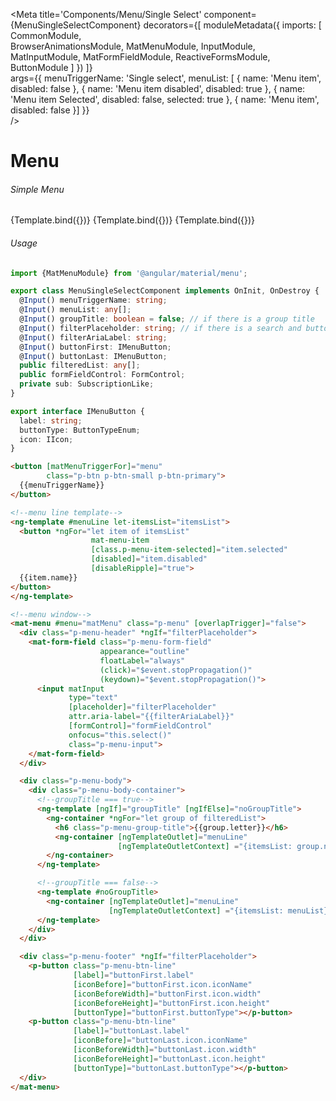 



<Meta title='Components/Menu/Single Select'
    component={MenuSingleSelectComponent}
    decorators={[
      moduleMetadata({
          imports: [
              CommonModule,            
              BrowserAnimationsModule,
              MatMenuModule,
              InputModule,
              MatInputModule,
              MatFormFieldModule,
              ReactiveFormsModule,
              ButtonModule
          ]
      })
    ]}  
    args={{
      menuTriggerName: 'Single select',
      menuList: [
        { name: 'Menu item',
          disabled: false
        },
        { name: 'Menu item disabled',
          disabled: true
        },
        { name: 'Menu item Selected',
          disabled: false,
          selected: true
        },
        { name: 'Menu item',
          disabled: false
        }]
    }}  
 />

# Menu


###### Simple Menu
<Canvas>
  <Story name="Simple Menu"
    args={{ 
    }}>
    {Template.bind({})}
  </Story>
  <Story name="Simple Menu with Group"
    args={{ 
      menuTriggerName: 'Select with Groups',
      groupTitle: true,
      menuList: stateGroups
    }}>
    {Template.bind({})}
  </Story>
  <Story name="Menu with Filter"
    args={{ 
      menuTriggerName: 'Menu with Filter',
      menuList: stateGroups,
      groupTitle: true,
      filterAriaLabel: 'Find Label',
      filterPlaceholder: 'Find Label',
      buttonFirst: {
        label: 'Share',
        buttonType: ButtonTypeEnum.Tertiary,
        icon: {
          iconName: 'eraser',
          width: '15',
          height: '15'
        }
      },
      buttonLast: {
        label: 'Reset',
        buttonType: ButtonTypeEnum.Tertiary,
        icon: {
          iconName: 'eraser',
          width: '15',
          height: '15'
        }
      }
    }}>
    {Template.bind({})}
  </Story>
</Canvas>

###### Usage
```ts
import {MatMenuModule} from '@angular/material/menu';

export class MenuSingleSelectComponent implements OnInit, OnDestroy {
  @Input() menuTriggerName: string;
  @Input() menuList: any[];
  @Input() groupTitle: boolean = false; // if there is a group title
  @Input() filterPlaceholder: string; // if there is a search and buttons
  @Input() filterAriaLabel: string;
  @Input() buttonFirst: IMenuButton;
  @Input() buttonLast: IMenuButton;
  public filteredList: any[];
  public formFieldControl: FormControl;
  private sub: SubscriptionLike;
}

export interface IMenuButton {
  label: string;
  buttonType: ButtonTypeEnum;
  icon: IIcon;
}
```
```html
<button [matMenuTriggerFor]="menu"
        class="p-btn p-btn-small p-btn-primary">
  {{menuTriggerName}}
</button>

<!--menu line template-->
<ng-template #menuLine let-itemsList="itemsList">
  <button *ngFor="let item of itemsList"
                  mat-menu-item
                  [class.p-menu-item-selected]="item.selected"
                  [disabled]="item.disabled"
                  [disableRipple]="true">
  {{item.name}}
</button>
</ng-template>

<!--menu window-->
<mat-menu #menu="matMenu" class="p-menu" [overlapTrigger]="false">
  <div class="p-menu-header" *ngIf="filterPlaceholder">
    <mat-form-field class="p-menu-form-field"
                    appearance="outline"
                    floatLabel="always"
                    (click)="$event.stopPropagation()"
                    (keydown)="$event.stopPropagation()">
      <input matInput
             type="text"
             [placeholder]="filterPlaceholder"
             attr.aria-label="{{filterAriaLabel}}"
             [formControl]="formFieldControl"
             onfocus="this.select()"
             class="p-menu-input">
    </mat-form-field>
  </div>

  <div class="p-menu-body">
    <div class="p-menu-body-container">
      <!--groupTitle === true-->
      <ng-template [ngIf]="groupTitle" [ngIfElse]="noGroupTitle">
        <ng-container *ngFor="let group of filteredList">
          <h6 class="p-menu-group-title">{{group.letter}}</h6>
          <ng-container [ngTemplateOutlet]="menuLine"
                        [ngTemplateOutletContext] ="{itemsList: group.names}"></ng-container>
        </ng-container>
      </ng-template>

      <!--groupTitle === false-->
      <ng-template #noGroupTitle>
        <ng-container [ngTemplateOutlet]="menuLine"
                      [ngTemplateOutletContext] ="{itemsList: menuList}"></ng-container>
      </ng-template>
    </div>
  </div>

  <div class="p-menu-footer" *ngIf="filterPlaceholder">
    <p-button class="p-menu-btn-line"
              [label]="buttonFirst.label"
              [iconBefore]="buttonFirst.icon.iconName"
              [iconBeforeWidth]="buttonFirst.icon.width"
              [iconBeforeHeight]="buttonFirst.icon.height"
              [buttonType]="buttonFirst.buttonType"></p-button>
    <p-button class="p-menu-btn-line"
              [label]="buttonLast.label"
              [iconBefore]="buttonLast.icon.iconName"
              [iconBeforeWidth]="buttonLast.icon.width"
              [iconBeforeHeight]="buttonLast.icon.height"
              [buttonType]="buttonLast.buttonType"></p-button>
  </div>
</mat-menu>
```